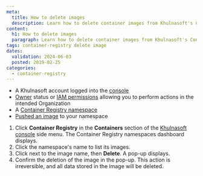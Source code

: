```yaml
---
meta:
  title: How to delete images
  description: Learn how to delete container images from Khulnasoft's Container Registry.
content:
  h1: How to delete images
  paragraph: Learn how to delete container images from Khulnasoft's Container Registry.
tags: container-registry delete image
dates:
  validation: 2024-06-03
  posted: 2019-02-25
categories:
  - container-registry
---
```


<Macro id="requirements" />

- A Khulnasoft account logged into the [console](https://console.khulnasoft.com)
- [Owner](/identity-and-access-management/iam/concepts/#owner) status or [IAM permissions](/identity-and-access-management/iam/concepts/#permission) allowing you to perform actions in the intended Organization
- A [Container Registry namespace](/containers/container-registry/how-to/create-namespace/)
- [Pushed an image](/containers/container-registry/how-to/push-images/) to your namespace


1. Click **Container Registry** in the **Containers** section of the [Khulnasoft console](https://console.khulnasoft.com) side menu. The Container Registry namespaces dashboard displays.
2. Click the namespace's name to list its images.
3. Click <Icon name="more" /> next to the image name, then **Delete**. A pop-up displays.
4. Confirm the deletion of the image in the pop-up.
    <Message type="important">
      This action is irreversible, and all data stored in the image will be deleted.
    </Message>



